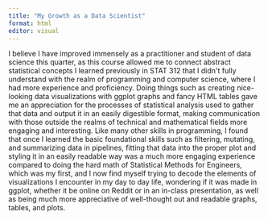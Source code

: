 ```yaml
---
title: "My Growth as a Data Scientist"
format: html
editor: visual
---
```


I believe I have improved immensely as a practitioner and student of data science this quarter, as this course allowed me to connect abstract statistical concepts I learned previously in STAT 312 that I didn\'t fully understand with the realm of programming and computer science, where I had more experience and proficiency. Doing things such as creating nice-looking data visualizations with ggplot graphs and fancy HTML tables gave me an appreciation for the processes of statistical analysis used to gather that data and output it in an easily digestible format, making communication with those outside the realms of technical and mathematical fields more engaging and interesting. Like many other skills in programming, I found that once I learned the basic foundational skills such as filtering, mutating, and summarizing data in pipelines, fitting that data into the proper plot and styling it in an easily readable way was a much more engaging experience compared to doing the hard math of Statistical Methods for Engineers, which was my first, and I now find myself trying to decode the elements of visualizations I encounter in my day to day life, wondering if it was made in ggplot, whether it be online on Reddit or in an in-class presentation, as well as being much more appreciative of well-thought out and readable graphs, tables, and plots.
